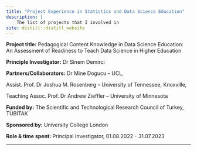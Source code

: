 ```yaml
---
title: "Project Experience in Statistics and Data Science Education"
description: |
    The list of projects that I involved in
site: distill::distill_website
---
```



**Project title:** Pedagogical Content Knowledge in Data Science Education: An Assessment of Readiness to Teach Data Science in Higher Education

**Principle Investigator:** Dr Sinem Demirci

**Partners/Collaborators:** Dr Mine Dogucu – UCL,

Assist. Prof. Dr Joshua M. Rosenberg – University of Tennessee, Knoxville, 

Teaching Assoc. Prof. Dr Andrew Zieffler – University of Minnesota

**Funded by:** The Scientific and Technological Research Council of Turkey, TÜBİTAK

**Sponsored by:** University College London

**Role & time spent:** Principal Investigator, 01.08.2022 - 31.07.2023 

---